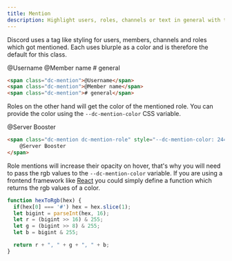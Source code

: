 ```yaml
---
title: Mention
description: Highlight users, roles, channels or text in general with the mention component.
---
```



Discord uses a tag like styling for users, members, channels and roles which got mentioned. Each uses blurple as a color
and is therefore the default for this class.

<CodePreview>
    <Mention>@Username</Mention> <Mention>@Member name</Mention> <Mention># general</Mention>
</CodePreview>

```html
<span class="dc-mention">@Username</span>
<span class="dc-mention">@Member name</span>
<span class="dc-mention"># general</span>
```


Roles on the other hand will get the color of the mentioned role. You can provide the color using the
`--dc-mention-color` CSS variable.

<CodePreview>
    <Mention role color='#f47fff'>
        @Server Booster
    </Mention>
</CodePreview>

```html
<span class="dc-mention dc-mention-role" style="--dc-mention-color: 244, 127, 255">
    @Server Booster
</span>
```

Role mentions will increase their opacity on hover, that's why you will need to pass the rgb values to the
`--dc-mention-color` variable. If you are using a frontend framework like [React](https://react.dev/) you could simply
define a function which returns the rgb values of a color.

```js
function hexToRgb(hex) {
  if(hex[0] === '#') hex = hex.slice(1);
  let bigint = parseInt(hex, 16);
  let r = (bigint >> 16) & 255;
  let g = (bigint >> 8) & 255;
  let b = bigint & 255;

  return r + ", " + g + ", " + b;
}
```
